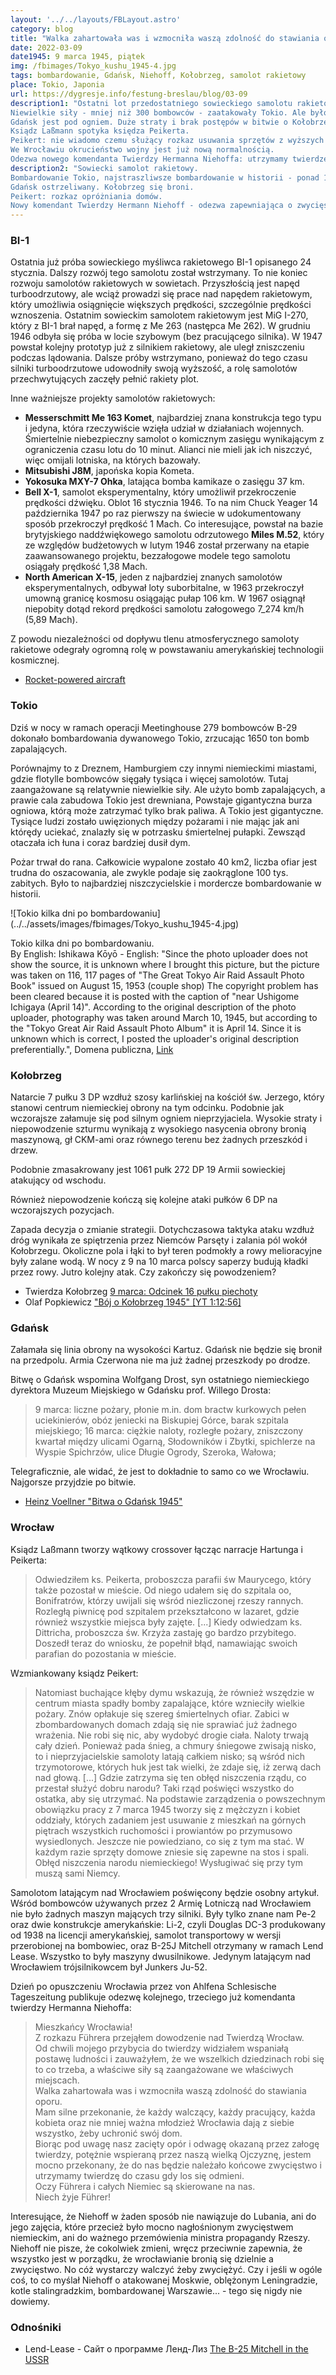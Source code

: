 ```yaml
---
layout: '../../layouts/FBLayout.astro'
category: blog
title: "Walka zahartowała was i wzmocniła waszą zdolność do stawiania oporu."
date: 2022-03-09
date1945: 9 marca 1945, piątek
img: /fbimages/Tokyo_kushu_1945-4.jpg
tags: bombardowanie, Gdańsk, Niehoff, Kołobrzeg, samolot rakietowy
place: Tokio, Japonia
url: https://dygresje.info/festung-breslau/blog/03-09
description1: "Ostatni lot przedostatniego sowieckiego samolotu rakietowego.
Niewielkie siły - mniej niż 300 bombowców - zaatakowały Tokio. Ale było to miasto w większości drewniane, a użyto bomb zapalających. Skutkiem była największa liczba bezpośrednich ofiar bombardowania w historii świata - ponad 100 tys zabitych.
Gdańsk jest pod ogniem. Duże straty i brak postępów w bitwie o Kołobrzeg.
Ksiądz Laßmann spotyka księdza Peikerta.
Peikert: nie wiadomo czemu służący rozkaz usuwania sprzętów z wyższych pięter na podwórza.
We Wrocławiu okrucieństwo wojny jest już nową normalnością.
Odezwa nowego komendanta Twierdzy Hermanna Niehoffa: utrzymamy twierdzę do czasu gdy los się odmieni."
description2: "Sowiecki samolot rakietowy.
Bombardowanie Tokio, najstraszliwsze bombardowanie w historii - ponad 100 tys. zabitych.
Gdańsk ostrzeliwany. Kołobrzeg się broni.
Peikert: rozkaz opróżniania domów.
Nowy komendant Twierdzy Hermann Niehoff - odezwa zapewniająca o zwycięstwie."
---
```



### BI-1

Ostatnia już próba sowieckiego myśliwca rakietowego BI-1 opisanego 24 stycznia. Dalszy rozwój tego samolotu został wstrzymany.  To nie koniec rozwoju samolotów rakietowych w sowietach. Przyszłością jest napęd turboodrzutowy, ale wciąż prowadzi się prace nad napędem rakietowym, który umożliwia osiągnięcie większych prędkości, szczególnie prędkości wznoszenia. Ostatnim sowieckim samolotem rakietowym jest MiG I-270, który z BI-1 brał napęd, a formę z Me 263 (następca Me 262). W grudniu 1946 odbyła się próba w locie szybowym (bez pracującego silnika). W 1947 powstał kolejny prototyp już z silnikiem rakietowy, ale uległ zniszczeniu podczas lądowania. Dalsze próby wstrzymano, ponieważ do tego czasu silniki turboodrzutowe udowodniły swoją wyższość, a rolę samolotów przechwytujących zaczęły pełnić rakiety plot.

Inne ważniejsze projekty samolotów rakietowych:

- **Messerschmitt Me 163 Komet**, najbardziej znana konstrukcja tego typu i jedyna, która rzeczywiście wzięła udział w działaniach wojennych. Śmiertelnie niebezpieczny samolot o komicznym zasięgu wynikającym z ograniczenia czasu lotu do 10 minut. Alianci nie mieli jak ich niszczyć, więc omijali lotniska, na których bazowały.
- **Mitsubishi J8M**, japońska kopia Kometa.
- **Yokosuka MXY-7 Ohka**, latająca bomba kamikaze o zasięgu 37 km.
- **Bell X-1**, samolot eksperymentalny, który umożliwił przekroczenie prędkości dźwięku. Oblot 16 stycznia 1946. To na nim Chuck Yeager 14 października 1947 po raz pierwszy na świecie w udokumentowany sposób przekroczył prędkość 1 Mach. Co interesujące, powstał na bazie brytyjskiego naddźwiękowego samolotu odrzutowego **Miles M.52**, który ze względów budżetowych w lutym 1946 został przerwany na etapie zaawansowanego projektu, bezzałogowe modele tego samolotu osiągały prędkość 1,38 Mach.
- **North American X-15**, jeden z najbardziej znanych samolotów eksperymentalnych, odbywał loty suborbitalne, w 1963 przekroczył umowną granicę kosmosu osiągając pułap 106 km. W 1967 osiągnął niepobity dotąd rekord prędkości samolotu załogowego 7_274 km/h (5,89 Mach).

Z powodu niezależności od dopływu tlenu atmosferycznego samoloty rakietowe odegrały ogromną rolę w powstawaniu amerykańskiej technologii kosmicznej.

- [Rocket-powered aircraft](https://en.wikipedia.org/wiki/Rocket-powered_aircraft)

### Tokio

Dziś w nocy w ramach operacji Meetinghouse 279 bombowców B-29 dokonało bombardowania dywanowego Tokio, zrzucając 1650 ton bomb zapalających.

<SeeAlso txt="Wojna na Pacyfiku 1945" url="/festung-breslau/article/pacyfik-1945" />

Porównajmy to z Dreznem, Hamburgiem czy innymi niemieckimi miastami, gdzie flotylle bombowców sięgały tysiąca i więcej samolotów. Tutaj zaangażowane są relatywnie niewielkie siły. Ale użyto bomb zapalających, a prawie cala zabudowa Tokio jest drewniana, Powstaje gigantyczna burza ogniowa, którą może zatrzymać tylko brak paliwa. A Tokio jest gigantyczne. Tysiące ludzi zostało uwięzionych między pożarami i nie mając jak ani którędy uciekać, znalazły się w potrzasku śmiertelnej pułapki. Zewsząd otaczała ich łuna i coraz bardziej dusił dym.

Pożar trwał do rana. Całkowicie wypalone zostało 40 km2, liczba ofiar jest trudna do oszacowania, ale zwykle podaje się zaokrąglone 100 tys. zabitych. Było to najbardziej niszczycielskie i mordercze bombardowanie w historii.

<FBBoxImageWrapper>
![Tokio kilka dni po bombardowaniu](../../assets/images/fbimages/Tokyo_kushu_1945-4.jpg)

Tokio kilka dni po bombardowaniu.<br />
By English: Ishikawa Kōyō - English: "Since the photo uploader does not show the source, it is unknown where I brought this picture, but the picture was taken on 116, 117 pages of "The Great Tokyo Air Raid Assault Photo Book" issued on August 15, 1953 (couple shop) The copyright problem has been cleared because it is posted with the caption of "near Ushigome Ichigaya (April 14)". According to the original description of the photo uploader, photography was taken around March 10, 1945, but according to the "Tokyo Great Air Raid Assault Photo Album" it is April 14. Since it is unknown which is correct, I posted the uploader's original description preferentially.", Domena publiczna, [Link](https://commons.wikimedia.org/w/index.php?curid=3681459)
</FBBoxImageWrapper>

### Kołobrzeg

Natarcie 7 pułku 3 DP wzdłuż szosy karlińskiej na kościół św. Jerzego, który stanowi centrum niemieckiej obrony na tym odcinku. Podobnie jak wczorajsze załamuje się pod silnym ogniem nieprzyjaciela. Wysokie straty i niepowodzenie szturmu wynikają z wysokiego nasycenia obrony bronią maszynową, gł CKM-ami oraz równego terenu bez żadnych przeszkód i drzew.

Podobnie zmasakrowany jest 1061 pułk 272 DP 19 Armii sowieckiej atakujący od wschodu.

Również niepowodzenie kończą się kolejne ataki pułków 6 DP na wczorajszych pozycjach.

Zapada decyzja o zmianie strategii. Dotychczasowa taktyka ataku wzdłuż dróg wynikała ze spiętrzenia przez Niemców Parsęty i zalania pól wokół Kołobrzegu. Okoliczne pola i łąki to był teren podmokły a rowy melioracyjne były zalane wodą. W nocy z 9 na 10 marca polscy saperzy budują kładki przez rowy. Jutro kolejny atak. Czy zakończy się powodzeniem?

- Twierdza Kołobrzeg [9 marca: Odcinek 16 pułku piechoty](https://twierdzakolobrzeg.pl/twierdza/rok-1945/195-9-marca-odcinek-16-pulku-piechoty)
- Olaf Popkiewicz ["Bój o Kołobrzeg 1945" [YT 1:12:56]](https://www.youtube.com/watch?v=FRcRu3hCS4c)

### Gdańsk

Załamała się linia obrony na wysokości Kartuz. Gdańsk nie będzie się bronił na przedpolu. Armia Czerwona nie ma już żadnej przeszkody po drodze.

Bitwę o Gdańsk wspomina Wolfgang Drost, syn ostatniego niemieckiego dyrektora Muzeum Miejskiego w Gdańsku prof. Willego Drosta:
>9 marca: liczne pożary, płonie m.in. dom bractw kurkowych pełen uciekinierów, obóz jeniecki na Biskupiej Górce, barak szpitala miejskiego; 16 marca: ciężkie naloty, rozległe pożary, zniszczony kwartał między ulicami Ogarną, Słodowników i Zbytki, spichlerze na Wyspie Spichrzów, ulice Długie Ogrody, Szeroka, Wałowa;

Telegraficznie, ale widać, że jest to dokładnie to samo co we Wrocławiu. Najgorsze przyjdzie po bitwie.

- [Heinz Voellner "Bitwa o Gdańsk 1945"](https://wiekdwudziesty.pl/bitwa-o-gdansk-1945/)

### Wrocław

Ksiądz Laßmann tworzy wątkowy crossover łącząc narracje Hartunga i Peikerta:
>Odwiedziłem ks. Peikerta, proboszcza parafii św Maurycego, który także pozostał w mieście. Od niego udałem się do szpitala oo, Bonifratrów, którzy uwijali się wśród niezliczonej rzeszy rannych. Rozległą piwnicę pod szpitalem przekształcono w lazaret, gdzie również wszystkie miejsca były zajęte. [...] Kiedy odwiedzam ks. Dittricha, proboszcza św. Krzyża zastaję go bardzo przybitego. Doszedł teraz do wniosku, że popełnił błąd, namawiając swoich parafian do pozostania w mieście.

Wzmiankowany ksiądz Peikert:
>Natomiast buchające kłęby dymu wskazują, że również wszędzie w centrum miasta spadły bomby zapalające, które wznieciły wielkie pożary. Znów opłakuje się szereg śmiertelnych ofiar. Zabici w zbombardowanych domach zdają się nie sprawiać już żadnego wrażenia. Nie robi się nic, aby wydobyć drogie ciała. Naloty trwają cały dzień. Ponieważ pada śnieg, a chmury śniegowe zwisają nisko, to i nieprzyjacielskie samoloty latają całkiem nisko; są wśród nich trzymotorowe, których huk jest tak wielki, że zdaje się, iż zerwą dach nad głową. [...] Gdzie zatrzyma się ten obłęd niszczenia rządu, co przestał służyć dobru narodu? Taki rząd poświęci wszystko do ostatka, aby się utrzymać. Na podstawie zarządzenia o powszechnym obowiązku pracy z 7 marca 1945 tworzy się z mężczyzn i kobiet oddziały, których zadaniem jest usuwanie z mieszkań na górnych piętrach wszystkich ruchomości i prowiantów po przymusowo wysiedlonych. Jeszcze nie powiedziano, co się z tym ma stać. W każdym razie sprzęty domowe zniesie się zapewne na stos i spali. Obłęd niszczenia narodu niemieckiego! Wysługiwać się przy tym muszą sami Niemcy.

Samolotom latającym nad Wrocławiem poświęcony będzie osobny artykuł. Wśród bombowców używanych przez 2 Armię Lotniczą nad Wrocławiem nie było żadnych maszyn mających trzy silniki. Były tylko znane nam Pe-2 oraz dwie konstrukcje amerykańskie: Li-2, czyli Douglas DC-3 produkowany od 1938 na licencji amerykańskiej, samolot transportowy w wersji przerobionej na bombowiec, oraz B-25J Mitchell otrzymany w ramach Lend Lease. Wszystko to były maszyny dwusilnikowe. Jedynym latającym nad Wrocławiem trójsilnikowcem był Junkers Ju-52.

Dzień po opuszczeniu Wrocławia przez von Ahlfena Schlesische Tageszeitung publikuje odezwę kolejnego, trzeciego już komendanta twierdzy Hermanna Niehoffa:
>Mieszkańcy Wrocławia!<br />
>Z rozkazu Führera przejąłem dowodzenie nad Twierdzą Wrocław.<br />
>Od chwili mojego przybycia do twierdzy widziałem wspaniałą postawę ludności i zauważyłem, że we wszelkich dziedzinach robi się to co trzeba, a właściwe siły są zaangażowane we właściwych miejscach.<br />
>Walka zahartowała was i wzmocniła waszą zdolność do stawiania oporu.<br />
>Mam silne przekonanie, że każdy walczący, każdy pracujący, każda kobieta oraz nie mniej ważna młodzież Wrocławia dają z siebie wszystko, żeby uchronić swój dom.<br />
>Biorąc pod uwagę nasz zacięty opór i odwagę okazaną przez załogę twierdzy, potężnie wspieraną przez naszą wielką Ojczyznę, jestem mocno przekonany, że do nas będzie należało końcowe zwycięstwo i utrzymamy twierdzę do czasu gdy los się odmieni.<br />
>Oczy Führera i całych Niemiec są skierowane na nas.<br />
>Niech żyje Führer!

Interesujące, że Niehoff w żaden sposób nie nawiązuje do Lubania, ani do jego zajęcia, które przecież było mocno nagłośnionym zwycięstwem niemieckim, ani do ważnego przemówienia ministra propagandy Rzeszy. Niehoff nie pisze, że cokolwiek zmieni, wręcz przeciwnie zapewnia, że wszystko jest w porządku, że wrocławianie bronią się dzielnie a zwycięstwo. No cóż wystarczy walczyć żeby zwyciężyć. Czy i jeśli w ogóle coś, to co myślał Niehoff o atakowanej Moskwie, oblężonym Leningradzie, kotle stalingradzkim, bombardowanej Warszawie... - tego się nigdy nie dowiemy.

### Odnośniki

- Lend-Lease - Сайт о программе Ленд-Лиз [The B-25 Mitchell in the USSR](https://lend-lease.net/articles-en/the-b-25-mitchell-in-the-ussr/)

